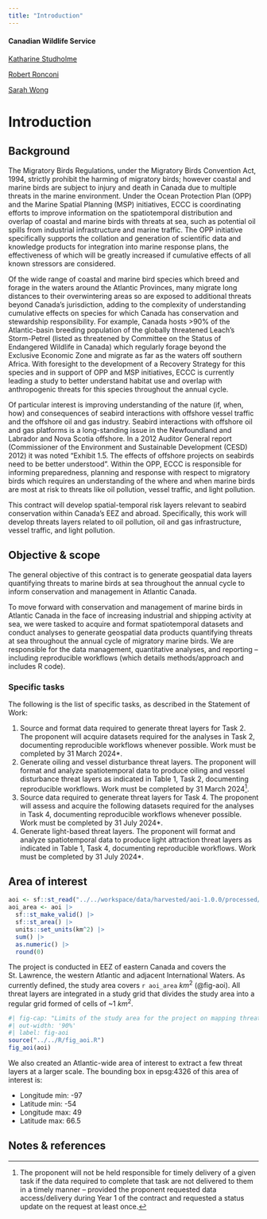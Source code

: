```yaml
---
title: "Introduction"
---
```


#### Canadian Wildlife Service {-}

[Katharine Studholme](mailto:Katharine.Studholme@ec.gc.ca)

[Robert Ronconi](mailto:Robert.Ronconi@ec.gc.ca)

[Sarah Wong](mailto:sarah.wong2@canada.ca)

# Introduction

## Background 

The Migratory Birds Regulations, under the Migratory Birds Convention Act, 1994, strictly prohibit the harming of migratory birds; however coastal and marine birds are subject to injury and death in Canada due to multiple threats in the marine environment. Under the Ocean Protection Plan (OPP) and the Marine Spatial Planning (MSP) initiatives, ECCC is coordinating efforts to improve information on the spatiotemporal distribution and overlap of coastal and marine birds with threats at sea, such as potential oil spills from industrial infrastructure and marine traffic. The OPP initiative specifically supports the collation and generation of scientific data and knowledge products for integration into marine response plans, the effectiveness of which will be greatly increased if cumulative effects of all known stressors are considered. 

Of the wide range of coastal and marine bird species which breed and forage in the waters around the Atlantic Provinces, many migrate long distances to their overwintering areas so are exposed to additional threats beyond Canada’s jurisdiction, adding to the complexity of understanding cumulative effects on species for which Canada has conservation and stewardship responsibility. For example, Canada hosts >90% of the Atlantic-basin breeding population of the globally threatened Leach’s Storm-Petrel (listed as threatened by Committee on the Status of Endangered Wildlife in Canada) which regularly forage beyond the Exclusive Economic Zone and migrate as far as the waters off southern Africa. With foresight to the development of a Recovery Strategy for this species and in support of OPP and MSP initiatives, ECCC is currently leading a study to better understand habitat use and overlap with anthropogenic threats for this species throughout the annual cycle.

Of particular interest is improving understanding of the nature (if, when, how) and consequences of seabird interactions with offshore vessel traffic and the offshore oil and gas industry. Seabird interactions with offshore oil and gas platforms is a long-standing issue in the Newfoundland and Labrador and Nova Scotia offshore. In a 2012 Auditor General report (Commissioner of the Environment and Sustainable Development (CESD) 2012) it was noted “Exhibit 1.5. The effects of offshore projects on seabirds need to be better understood”. Within the OPP, ECCC is responsible for informing preparedness, planning and response with respect to migratory birds which requires an understanding of the where and when marine birds are most at risk to threats like oil pollution, vessel traffic, and light pollution.  

This contract will develop spatial-temporal risk layers relevant to seabird conservation within Canada’s EEZ and abroad. Specifically, this work will develop threats layers related to oil pollution, oil and gas infrastructure, vessel traffic, and light pollution.

## Objective & scope

The general objective of this contract is to generate geospatial data layers quantifying threats to marine birds at sea throughout the annual cycle to inform conservation and management in Atlantic Canada.

To move forward with conservation and management of marine birds in Atlantic Canada in the face of increasing industrial and shipping activity at sea, we were tasked to acquire and format spatiotemporal datasets and conduct analyses to generate geospatial data products quantifying threats at sea throughout the annual cycle of migratory marine birds. We are responsible for the data management, quantitative analyses, and reporting – including reproducible workflows (which details methods/approach and includes R code).

### Specific tasks

The following is the list of specific tasks, as described in the Statement of Work: 

1. Source and format data required to generate threat layers for Task 2. The proponent will acquire datasets required for the analyses in Task 2, documenting reproducible workflows whenever possible. Work must be completed by 31 March 2024*.
2.	Generate oiling and vessel disturbance threat layers. The proponent will format and analyze spatiotemporal data to produce oiling and vessel disturbance threat layers as indicated in Table 1, Task 2, documenting reproducible workflows. Work must be completed by 31 March 2024[^note1].
3.	Source data required to generate threat layers for Task 4. The proponent will assess and acquire the following datasets required for the analyses in Task 4, documenting reproducible workflows whenever possible. Work must be completed by 31 July 2024*.
4.	Generate light-based threat layers. The proponent will format and analyze spatiotemporal data to produce light attraction threat layers as indicated in Table 1, Task 4, documenting reproducible workflows. Work must be completed by 31 July 2024*.

[^note1]: The proponent will not be held responsible for timely delivery of a given task if the data required to complete that task are not delivered to them in a timely manner – provided the proponent requested data access/delivery during Year 1 of the contract and requested a status update on the request at least once.
   


## Area of interest {#sec-aoi}

```r
aoi <- sf::st_read("../../workspace/data/harvested/aoi-1.0.0/processed/aoi.gpkg", quiet = TRUE)
aoi_area <- aoi |>
  sf::st_make_valid() |>
  sf::st_area() |>
  units::set_units(km^2) |>
  sum() |>
  as.numeric() |>
  round(0)
```

The project is conducted in EEZ of eastern Canada and covers the St. Lawrence, the western Atlantic and adjacent International Waters. As currently defined, the study area covers `r aoi_area` $km^2$ (@fig-aoi). All threat layers are integrated in a study grid that divides the study area into a regular grid formed of cells of ~1 $km^2$.

```r
#| fig-cap: "Limits of the study area for the project on mapping threats at sea to marine birds throughout their annual cycle to inform conservation and management in Atlantic Canada."
#| out-width: '90%'
#| label: fig-aoi
source("../../R/fig_aoi.R")
fig_aoi(aoi)
```

We also created an Atlantic-wide area of interest to extract a few threat layers at a larger scale. The bounding box in epsg:4326 of this area of interest is: 

- Longitude min: -97
- Latitude min: -54
- Longitude max: 49 
- Latitude max: 66.5

## Notes & references

